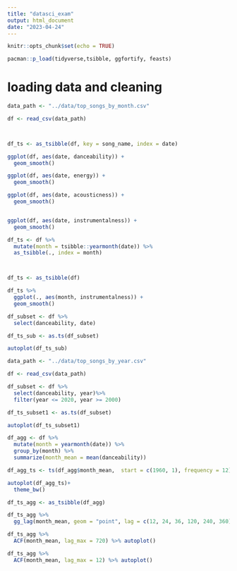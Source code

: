 ```yaml
---
title: "datasci_exam"
output: html_document
date: "2023-04-24"
---
```


```r
knitr::opts_chunk$set(echo = TRUE)
```

```r
pacman::p_load(tidyverse,tsibble, ggfortify, feasts)
```


# loading data and cleaning

```r
data_path <- "../data/top_songs_by_month.csv"

df <- read_csv(data_path)



df_ts <- as_tsibble(df, key = song_name, index = date)
```

```r
ggplot(df, aes(date, danceability)) +
  geom_smooth()

ggplot(df, aes(date, energy)) +
  geom_smooth()

ggplot(df, aes(date, acousticness)) +
  geom_smooth()


ggplot(df, aes(date, instrumentalness)) +
  geom_smooth()
```
```r
df_ts <- df %>% 
  mutate(month = tsibble::yearmonth(date)) %>% 
  as_tsibble(., index = month) 



df_ts <- as_tsibble(df)
```

```r

df_ts %>% 
  ggplot(., aes(month, instrumentalness)) +
  geom_smooth()
```
```r
df_subset <- df %>% 
  select(danceability, date) 

df_ts_sub <- as.ts(df_subset)

autoplot(df_ts_sub)
```

```r

data_path <- "../data/top_songs_by_year.csv"

df <- read_csv(data_path)

df_subset <- df %>% 
  select(danceability, year)%>% 
  filter(year <= 2020, year >= 2000)

df_ts_subset1 <- as.ts(df_subset)

autoplot(df_ts_subset1)
```
```r
df_agg <- df %>% 
  mutate(month = yearmonth(date)) %>% 
  group_by(month) %>% 
  summarize(month_mean = mean(danceability))

df_agg_ts <- ts(df_agg$month_mean,  start = c(1960, 1), frequency = 12)

autoplot(df_agg_ts)+
  theme_bw()

```

```r
df_ts_agg <- as_tsibble(df_agg)

df_ts_agg %>% 
  gg_lag(month_mean, geom = "point", lag = c(12, 24, 36, 120, 240, 360))


```
```r
df_ts_agg %>% 
  ACF(month_mean, lag_max = 720) %>% autoplot()

df_ts_agg %>% 
  ACF(month_mean, lag_max = 12) %>% autoplot()
```

